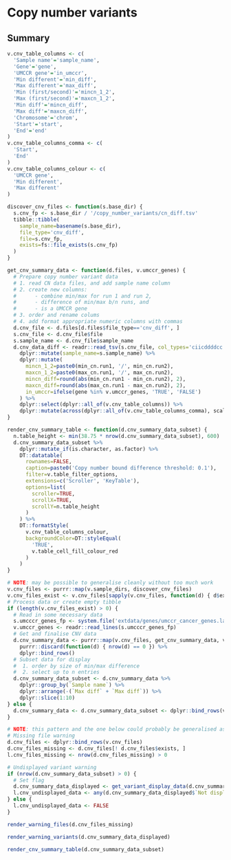 # Copy number variants {.tabset .tabset-fade}
## Summary
```r
v.cnv_table_columns <- c(
  'Sample name'='sample_name',
  'Gene'='gene',
  'UMCCR gene'='in_umccr',
  'Min different'='min_diff',
  'Max different'='max_diff',
  'Min (first/second)'='mincn_1_2',
  'Max (first/second)'='maxcn_1_2',
  'Min diff'='mincn_diff',
  'Max diff'='maxcn_diff',
  'Chromosome'='chrom',
  'Start'='start',
  'End'='end'
)
v.cnv_table_columns_comma <- c(
  'Start',
  'End'
)
v.cnv_table_columns_colour <- c(
  'UMCCR gene',
  'Min different',
  'Max different'
)
```

```r
discover_cnv_files <- function(s.base_dir) {
  s.cnv_fp <- s.base_dir / '/copy_number_variants/cn_diff.tsv'
  tibble::tibble(
    sample_name=basename(s.base_dir),
    file_type='cnv_diff',
    file=s.cnv_fp,
    exists=fs::file_exists(s.cnv_fp)
  )
}

get_cnv_summary_data <- function(d.files, v.umccr_genes) {
  # Prepare copy number variant data
  # 1. read CN data files, and add sample name column
  # 2. create new columns:
  #      - combine min/max for run 1 and run 2,
  #      - difference of min/max b/n runs, and
  #      - is a UMCCR gene
  # 3. order and rename colums
  # 4. add format appropriate numeric columns with commas
  d.cnv_file <- d.files[d.files$file_type=='cnv_diff', ]
  s.cnv_file <- d.cnv_file$file
  s.sample_name <- d.cnv_file$sample_name
  d.cnv_data_diff <- readr::read_tsv(s.cnv_file, col_types='ciicddddcc') %>%
    dplyr::mutate(sample_name=s.sample_name) %>%
    dplyr::mutate(
      mincn_1_2=paste0(min_cn.run1, '/', min_cn.run2),
      maxcn_1_2=paste0(max_cn.run1, '/', max_cn.run2),
      mincn_diff=round(abs(min_cn.run1 - min_cn.run2), 2),
      maxcn_diff=round(abs(max_cn.run1 - max_cn.run2), 2),
      in_umccr=ifelse(gene %in% v.umccr_genes, 'TRUE', 'FALSE')
    ) %>%
    dplyr::select(dplyr::all_of(v.cnv_table_columns)) %>%
    dplyr::mutate(across(dplyr::all_of(v.cnv_table_columns_comma), scales::comma))
}

render_cnv_summary_table <- function(d.cnv_summary_data_subset) {
  n.table_height <- min(38.75 * nrow(d.cnv_summary_data_subset), 600)
  d.cnv_summary_data_subset %>%
    dplyr::mutate_if(is.character, as.factor) %>%
    DT::datatable(
      rownames=FALSE,
      caption=paste0('Copy number bound difference threshold: 0.1'),
      filter=v.table_filter_options,
      extensions=c('Scroller', 'KeyTable'),
      options=list(
        scroller=TRUE,
        scrollX=TRUE,
        scrollY=n.table_height
      )
    ) %>%
    DT::formatStyle(
      v.cnv_table_columns_colour,
      backgroundColor=DT::styleEqual(
        'TRUE',
        v.table_cell_fill_colour_red
      )
    )
}
```

```r
# NOTE: may be possible to generalise cleanly without too much work
v.cnv_files <- purrr::map(v.sample_dirs, discover_cnv_files)
v.cnv_files_exist <- v.cnv_files[sapply(v.cnv_files, function(d) { d$exists })]
# Process data or create empty tibble
if (length(v.cnv_files_exist) > 0) {
  # Read in some necessary data
  s.umcccr_genes_fp <- system.file('extdata/genes/umccr_cancer_genes.latest.genes', package='woofr')
  v.umccr_genes <- readr::read_lines(s.umcccr_genes_fp)
  # Get and finalise CNV data
  d.cnv_summary_data <- purrr::map(v.cnv_files, get_cnv_summary_data, v.umccr_genes) %>%
    purrr::discard(function(d) { nrow(d) == 0 }) %>%
    dplyr::bind_rows()
  # Subset data for display
  #  1. order by size of min/max difference
  #  2. select up to n entries
  d.cnv_summary_data_subset <- d.cnv_summary_data %>%
    dplyr::group_by(`Sample name`) %>%
    dplyr::arrange(-(`Max diff` + `Max diff`)) %>%
    dplyr::slice(1:10)
} else {
  d.cnv_summary_data <- d.cnv_summary_data_subset <- dplyr::bind_rows(v.cnv_table_columns)[NULL, ]
}
```

```r
# NOTE: this pattern and the one below could probably be generalised as a fn
# Missing file warning
d.cnv_files <- dplyr::bind_rows(v.cnv_files)
d.cnv_files_missing <- d.cnv_files[! d.cnv_files$exists, ]
l.cnv_files_missing <- nrow(d.cnv_files_missing) > 0

# Undisplayed variant warning
if (nrow(d.cnv_summary_data_subset) > 0) {
  # Set flag
  d.cnv_summary_data_displayed <- get_variant_display_data(d.cnv_summary_data, d.cnv_summary_data_subset)
  l.cnv_undisplayed_data <- any(d.cnv_summary_data_displayed$`Not displayed` > 0)
} else {
  l.cnv_undisplayed_data <- FALSE
}
```

```r
render_warning_files(d.cnv_files_missing)
```

```r
render_warning_variants(d.cnv_summary_data_displayed)
```

```r
render_cnv_summary_table(d.cnv_summary_data_subset)
```
